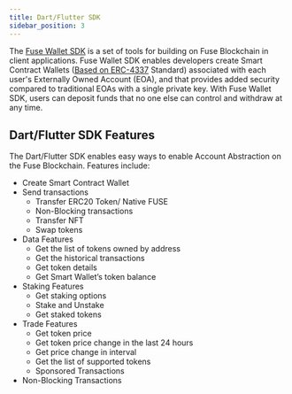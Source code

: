 ```yaml
---
title: Dart/Flutter SDK
sidebar_position: 3
---
```


The [Fuse Wallet SDK](https://pub.dev/packages/fuse_wallet_sdk) is a set of tools for building on Fuse Blockchain in client applications. Fuse Wallet SDK enables developers create Smart Contract Wallets ([Based on ERC-4337](https://eips.ethereum.org/EIPS/eip-4337) Standard) associated with each user's Externally Owned Account (EOA), and that provides added security compared to traditional EOAs with a single private key. With Fuse Wallet SDK, users can deposit funds that no one else can control and withdraw at any time.

## Dart/Flutter SDK Features

The Dart/Flutter SDK enables easy ways to enable Account Abstraction on the Fuse Blockchain. Features include:

- Create Smart Contract Wallet
- Send transactions
  - Transfer ERC20 Token/ Native FUSE
  - Non-Blocking transactions
  - Transfer NFT
  - Swap tokens
- Data Features
  - Get the list of tokens owned by address
  - Get the historical transactions
  - Get token details
  - Get Smart Wallet’s token balance
- Staking Features
  - Get staking options
  - Stake and Unstake
  - Get staked tokens
- Trade Features
  - Get token price
  - Get token price change in the last 24 hours
  - Get price change in interval
  - Get the list of supported tokens
  - Sponsored Transactions
- Non-Blocking Transactions
